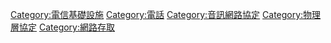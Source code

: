 {{Commons category}}
{{Category main}}
[[Category:電信基礎設施|Category:電信基礎設施]]
[[Category:電話|Category:電話]]
[[Category:音訊網路協定|Category:音訊網路協定]]
[[Category:物理層協定|Category:物理層協定]]
[[Category:網路存取|Category:網路存取]]